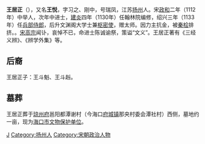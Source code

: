 {{多個問題|
{{Original research|time=2014-02-01}}
{{unreferenced|time=2014-02-01T13:49:52+00:00}}
{{Disputed|time=2019-10-10}}
}}
'''王居正'''（{{bd|1087年||1151年|}}），又名'''王悦'''，字习之、刚中，号瑞凤，江苏[[扬州|扬州]]人。宋[[政和|政和]]二年（1112年）中举人，次年中进士，[[建炎|建炎]]四年（1130年）任翰林院编修，绍兴三年（1133年）任[[兵部侍郎|兵部侍郎]]，后升文渊阁大学士兼[[枢密使|枢密使]]，赠太师。因力主抗金，被[[秦桧|秦桧]]排挤。{{fact|绍兴二十一年（1151年）二月，王居正携带夫人李氏（[[李纲|李纲]]丞相之女）和两个儿子[[王斗魁|王斗魁]]、王斗赳渡琼（今海口），居府城高第街10号。三月卒于琼}}。[[宋高宗|宋高宗]]闻讣，哀悼不已，命进士陈诚谕祭，策谥“文义”。王居正著有《三经义辨》、《辨学外集》等。

==后裔==
王居正子：王斗魁、王斗赳。

==墓葬==
王居正葬于[[琼州府|琼州府]]邕阳都潭谢村（今海口[[府城镇|府城镇]]那央村委会潭社村）西侧，墓地约一亩，现为[[海口市文物保护单位|海口市文物保护单位]]。

{{Authority control}}
{{DEFAULTSORT:wang juzheng}}
[[Category:王姓|J]]
[[Category:扬州人|Category:扬州人]]
[[Category:宋朝政治人物|Category:宋朝政治人物]]
{{宋朝人小作品}}